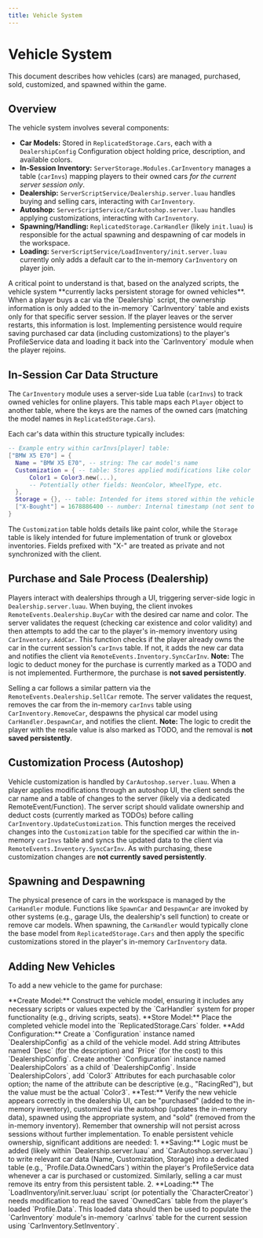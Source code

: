 ```yaml
---
title: Vehicle System
---
```


# Vehicle System

This document describes how vehicles (cars) are managed, purchased, sold, customized, and spawned within the game.

## Overview

The vehicle system involves several components:
*   **Car Models:** Stored in `ReplicatedStorage.Cars`, each with a `DealershipConfig` Configuration object holding price, description, and available colors.
*   **In-Session Inventory:** `ServerStorage.Modules.CarInventory` manages a table (`carInvs`) mapping players to their owned cars *for the current server session only*.
*   **Dealership:** `ServerScriptService/Dealership.server.luau` handles buying and selling cars, interacting with `CarInventory`.
*   **Autoshop:** `ServerScriptService/CarAutoshop.server.luau` handles applying customizations, interacting with `CarInventory`.
*   **Spawning/Handling:** `ReplicatedStorage.CarHandler` (likely `init.luau`) is responsible for the actual spawning and despawning of car models in the workspace.
*   **Loading:** `ServerScriptService/LoadInventory/init.server.luau` currently only adds a default car to the in-memory `CarInventory` on player join.

<Callout title="Persistence Not Implemented">
A critical point to understand is that, based on the analyzed scripts, the vehicle system **currently lacks persistent storage for owned vehicles**. When a player buys a car via the `Dealership` script, the ownership information is only added to the in-memory `CarInventory` table and exists only for that specific server session. If the player leaves or the server restarts, this information is lost. Implementing persistence would require saving purchased car data (including customizations) to the player's ProfileService data and loading it back into the `CarInventory` module when the player rejoins.
</Callout>

## In-Session Car Data Structure

The `CarInventory` module uses a server-side Lua table (`carInvs`) to track owned vehicles for online players. This table maps each `Player` object to another table, where the keys are the names of the owned cars (matching the model names in `ReplicatedStorage.Cars`).

Each car's data within this structure typically includes:
```lua
-- Example entry within carInvs[player] table:
["BMW X5 E70"] = {
  Name = "BMW X5 E70", -- string: The car model's name
  Customization = { -- table: Stores applied modifications like color
      Color1 = Color3.new(...),
      -- Potentially other fields: NeonColor, WheelType, etc.
  },
  Storage = {}, -- table: Intended for items stored within the vehicle
  ["X-Bought"] = 1678886400 -- number: Internal timestamp (not sent to client)
}
```
The `Customization` table holds details like paint color, while the `Storage` table is likely intended for future implementation of trunk or glovebox inventories. Fields prefixed with "X-" are treated as private and not synchronized with the client.

## Purchase and Sale Process (Dealership)

Players interact with dealerships through a UI, triggering server-side logic in `Dealership.server.luau`. When buying, the client invokes `RemoteEvents.Dealership.BuyCar` with the desired car name and color. The server validates the request (checking car existence and color validity) and then attempts to add the car to the player's in-memory inventory using `CarInventory.AddCar`. This function checks if the player already owns the car in the current session's `carInvs` table. If not, it adds the new car data and notifies the client via `RemoteEvents.Inventory.SyncCarInv`. **Note:** The logic to deduct money for the purchase is currently marked as a TODO and is not implemented. Furthermore, the purchase is **not saved persistently**.

Selling a car follows a similar pattern via the `RemoteEvents.Dealership.SellCar` remote. The server validates the request, removes the car from the in-memory `carInvs` table using `CarInventory.RemoveCar`, despawns the physical car model using `CarHandler.DespawnCar`, and notifies the client. **Note:** The logic to credit the player with the resale value is also marked as TODO, and the removal is **not saved persistently**.

## Customization Process (Autoshop)

Vehicle customization is handled by `CarAutoshop.server.luau`. When a player applies modifications through an autoshop UI, the client sends the car name and a table of changes to the server (likely via a dedicated RemoteEvent/Function). The server script should validate ownership and deduct costs (currently marked as TODOs) before calling `CarInventory.UpdateCustomization`. This function merges the received changes into the `Customization` table for the specified car within the in-memory `carInvs` table and syncs the updated data to the client via `RemoteEvents.Inventory.SyncCarInv`. As with purchasing, these customization changes are **not currently saved persistently**.

## Spawning and Despawning

The physical presence of cars in the workspace is managed by the `CarHandler` module. Functions like `SpawnCar` and `DespawnCar` are invoked by other systems (e.g., garage UIs, the dealership's sell function) to create or remove car models. When spawning, the `CarHandler` would typically clone the base model from `ReplicatedStorage.Cars` and then apply the specific customizations stored in the player's in-memory `CarInventory` data.

## Adding New Vehicles

To add a new vehicle to the game for purchase:

<Steps>
<Step>
**Create Model:** Construct the vehicle model, ensuring it includes any necessary scripts or values expected by the `CarHandler` system for proper functionality (e.g., driving scripts, seats).
</Step>
<Step>
**Store Model:** Place the completed vehicle model into the `ReplicatedStorage.Cars` folder.
</Step>
<Step>
**Add Configuration:** Create a `Configuration` instance named `DealershipConfig` as a child of the vehicle model. Add string Attributes named `Desc` (for the description) and `Price` (for the cost) to this `DealershipConfig`. Create another `Configuration` instance named `DealershipColors` as a child of `DealershipConfig`. Inside `DealershipColors`, add `Color3` Attributes for each purchasable color option; the name of the attribute can be descriptive (e.g., "RacingRed"), but the value must be the actual `Color3`.
</Step>
<Step>
**Test:** Verify the new vehicle appears correctly in the dealership UI, can be "purchased" (added to the in-memory inventory), customized via the autoshop (updates the in-memory data), spawned using the appropriate system, and "sold" (removed from the in-memory inventory). Remember that ownership will not persist across sessions without further implementation.
</Step>
</Steps>

<Callout title="Persistence Implementation Required">
To enable persistent vehicle ownership, significant additions are needed:
1.  **Saving:** Logic must be added (likely within `Dealership.server.luau` and `CarAutoshop.server.luau`) to write relevant car data (Name, Customization, Storage) into a dedicated table (e.g., `Profile.Data.OwnedCars`) within the player's ProfileService data whenever a car is purchased or customized. Similarly, selling a car must remove its entry from this persistent table.
2.  **Loading:** The `LoadInventory/init.server.luau` script (or potentially the `CharacterCreator`) needs modification to read the saved `OwnedCars` table from the player's loaded `Profile.Data`. This loaded data should then be used to populate the `CarInventory` module's in-memory `carInvs` table for the current session using `CarInventory.SetInventory`.
</Callout>